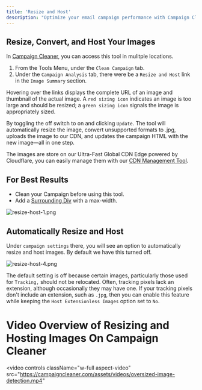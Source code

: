 ```yaml
---
title: 'Resize and Host'
description: "Optimize your email campaign performance with Campaign Cleaner's image resizing and hosting services—ensure fast loading times and perfect display across all devices"
---
```


## Resize, Convert, and Host Your Images

In [Campaign Cleaner](https://campaigncleaner.com), you can access this tool in mulitple locations.

1. From the Tools Menu, under the `Clean Campaign` tab.
2. Under the `Campaign Analysis` tab, there were be a `Resize and Host` link in the `Image Summary` section.

Hovering over the links displays the complete URL of an image and thumbnail of the actual image. A `red sizing icon` indicates an image is too large and should be resized; a `green sizing icon` signals the image is appropriately sized.

By toggling the off switch to on and clicking `Update`. The tool will automatically resize the image, convert unsupported formats to .jpg, uploads the image to our CDN, and updates the campaign HTML with the new image—all in one step.

The images are store on our Ultra-Fast Global CDN Edge powered by Cloudflare, you can easily manage them with our [CDN Management Tool](/management/cdn-management).

## For Best Results
- Clean your Campaign before using this tool.
- Add a [Surrounding Div](/feature=settings/surrounding-html-div) with a max-width.

![resize-host-1.png](/images/resize-host-1.png)

## Automatically Resize and Host

Under `campaign settings` there, you will see an option to automatically resize and host images.  By default we have this turned off.

![resize-host-4.png](/images/resize-and-host-4.png)

The default setting is off because certain images, particularly those used for `Tracking,` should not be relocated. Often, tracking pixels lack an extension, although occasionally they may have one. If your tracking pixels don't include an extension, such as `.jpg`, then you can enable this feature while keeping the `Host Extensionless Images` option set to  `No`.

# Video Overview of Resizing and Hosting Images On Campaign Cleaner

<video
  controls
  className="w-full aspect-video"
  src="https://campaigncleaner.com/assets/videos/oversized-image-detection.mp4"
></video>

